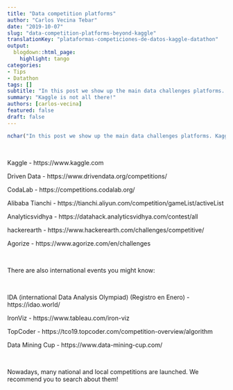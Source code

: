 ```yaml
---
title: "Data competition platforms"
author: "Carlos Vecina Tebar"
date: "2019-10-07"
slug: "data-competition-platforms-beyond-kaggle"
translationKey: "plataformas-competiciones-de-datos-kaggle-datathon"
output:
  blogdown::html_page:
    highlight: tango
categories:
- Tips
- Datathon
tags: []
subtitle: "In this post we show up the main data challenges platforms. Kaggle is not all there!"
summary: "Kaggle is not all there!"
authors: [carlos-vecina]
featured: false
draft: false
---
```


```r
nchar("In this post we show up the main data challenges platforms. Kaggle is not all there!")
```

<br>


Kaggle - https://www.kaggle.com

Driven Data - https://www.drivendata.org/competitions/

CodaLab - https://competitions.codalab.org/

Alibaba Tianchi - https://tianchi.aliyun.com/competition/gameList/activeList

Analyticsvidhya - https://datahack.analyticsvidhya.com/contest/all

hackerearth - https://www.hackerearth.com/challenges/competitive/

Agorize - https://www.agorize.com/en/challenges


<br>


There are also international events you might know:

<br>

IDA (international Data Analysis Olympiad) (Registro en Enero) - https://idao.world/

IronViz - https://www.tableau.com/iron-viz

TopCoder - https://tco19.topcoder.com/competition-overview/algorithm

Data Mining Cup - https://www.data-mining-cup.com/

<br>

Nowadays, many national and local competitions are launched. We recommend you to search about them!

</style>

<script type="text/javascript" src="//downloads.mailchimp.com/js/signup-forms/popup/unique-methods/embed.js" data-dojo-config="usePlainJson: true, isDebug: false"></script><script type="text/javascript">window.dojoRequire(["mojo/signup-forms/Loader"], function(L) { L.start({"baseUrl":"mc.us4.list-manage.com","uuid":"91551f7ed29389a0de4f47665","lid":"d95c503a48","uniqueMethods":true}) })</script>

